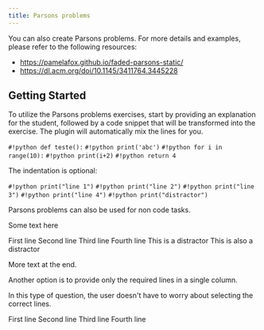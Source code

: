 ```yaml
---
title: Parsons problems
---
```


You can also create Parsons problems. For more details and examples, please refer to the following resources:

- https://pamelafox.github.io/faded-parsons-static/
- https://dl.acm.org/doi/10.1145/3411764.3445228

## Getting Started

To utilize the Parsons problems exercises, start by providing an explanation for the student, followed by a code snippet that will be transformed into the exercise. The plugin will automatically mix the lines for you.

<Parsons slug="parsons-code" withIndentation>

<ParsonsLine>`#!python def teste():`</ParsonsLine>
<ParsonsLine indent={1}>`#!python print('abc')`</ParsonsLine>
<ParsonsLine indent={1}>`#!python for i in range(10):`</ParsonsLine>
<ParsonsLine indent={2}>`#!python print(i+2)`</ParsonsLine>
<ParsonsLine indent={1}>`#!python return 4`</ParsonsLine>

</Parsons>

The indentation is optional:

<Parsons slug="parsons-without-indent">

<ParsonsLine>`#!python print("line 1")`</ParsonsLine>
<ParsonsLine>`#!python print("line 2")`</ParsonsLine>
<ParsonsLine>`#!python print("line 3")`</ParsonsLine>
<ParsonsLine>`#!python print("line 4")`</ParsonsLine>
<ParsonsLine distractor>`#!python print("distractor")`</ParsonsLine>

</Parsons>

Parsons problems can also be used for non code tasks.

<Parsons slug="parsons-no-code">
Some text here

<ParsonsLine>First line</ParsonsLine>
<ParsonsLine>Second line</ParsonsLine>
<ParsonsLine>Third line</ParsonsLine>
<ParsonsLine>Fourth line</ParsonsLine>
<ParsonsLine distractor>This is a distractor</ParsonsLine>
<ParsonsLine distractor>This is also a distractor</ParsonsLine>

More text at the end.

</Parsons>

Another option is to provide only the required lines in a single column.

<Parsons slug="parsons-no-code-single-col" singleColumn>

In this type of question, the user doesn't have to worry about selecting the correct lines.

<ParsonsLine>First line</ParsonsLine>
<ParsonsLine>Second line</ParsonsLine>
<ParsonsLine>Third line</ParsonsLine>
<ParsonsLine>Fourth line</ParsonsLine>

</Parsons>
